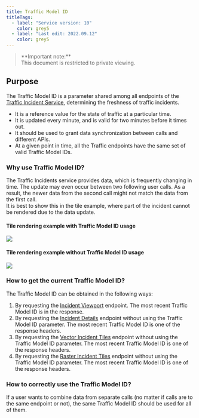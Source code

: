 ---
title: Traffic Model ID
titleTags:
  - label: "Service version: 10"
    color: grey5
  - label: "Last edit: 2022.09.12"
    color: grey5
---

<Blockquote type="announcement" hasIcon>
   **Important note:** 
  <br />
  This document is restricted to private viewing.
</Blockquote>

## Purpose

The Traffic Model ID is a parameter shared among all endpoints of the [Traffic Incident Service](./traffic-incidents-service), determining the freshness of traffic incidents.

- It is a reference value for the state of traffic at a particular time.
- It is updated every minute, and is valid for two minutes before it times out.
- It should be used to grant data synchronization between calls and different APIs.
- At a given point in time, all the Traffic endpoints have the same set of valid Traffic Model IDs.

### Why use Traffic Model ID?

The Traffic Incidents service provides data, which is frequently changing in time. The update may even occur between two following user calls.
As a result, the newer data from the second call might not match the data from the first call.  
It is best to show this in the tile example, where part of the incident cannot be rendered due to the data update.

#### Tile rendering example with Traffic Model ID usage

<img src="./images/traffic-model-id-use.png" />

#### Tile rendering example without Traffic Model ID usage

<img src="./images/traffic-model-id-not-used.png" />

### How to get the current Traffic Model ID?

The Traffic Model ID can be obtained in the following ways:

1. By requesting the [Incident Viewport](./incident-viewport) endpoint. The most recent Traffic Model ID is in the response.
2. By requesting the [Incident Details](./incident-details) endpoint without using the Traffic Model ID parameter. The most recent Traffic Model ID is one of the response headers.
3. By requesting the [Vector Incident Tiles](./vector-incident-tiles) endpoint without using the Traffic Model ID parameter. The most recent Traffic Model ID is one of the response headers.
4. By requesting the [Raster Incident Tiles](./raster-incident-tiles.md) endpoint without using the Traffic Model ID parameter. The most recent Traffic Model ID is one of the response headers.

### How to correctly use the Traffic Model ID?

If a user wants to combine data from separate calls (no matter if calls are to the same endpoint or not), the same Traffic Model ID should be used for all of them.  
